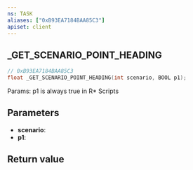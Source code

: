 ```yaml
---
ns: TASK
aliases: ["0xB93EA7184BAA85C3"]
apiset: client
---
```

## _GET_SCENARIO_POINT_HEADING

```c
// 0xB93EA7184BAA85C3
float _GET_SCENARIO_POINT_HEADING(int scenario, BOOL p1);
```

Params: p1 is always true in R* Scripts

## Parameters
* **scenario**:
* **p1**:

## Return value
